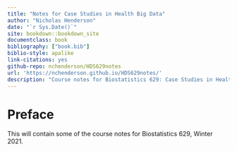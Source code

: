 ```yaml
--- 
title: "Notes for Case Studies in Health Big Data"
author: "Nicholas Henderson"
date: "`r Sys.Date()`"
site: bookdown::bookdown_site
documentclass: book
bibliography: ["book.bib"]
biblio-style: apalike
link-citations: yes
github-repo: nchenderson/HDS629notes
url: 'https://nchenderson.github.io/HDS629notes/'
description: "Course notes for Biostatistics 629: Case Studies in Health Big Data"
---
```


# Preface {-}

This will contain some of the course notes for Biostatistics 629, Winter 2021.